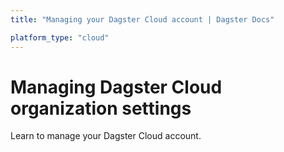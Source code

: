 ```yaml
---
title: "Managing your Dagster Cloud account | Dagster Docs"

platform_type: "cloud"
---
```


# Managing Dagster Cloud organization settings

Learn to manage your Dagster Cloud account.

<ArticleList>
  <ArticleListItem
    href="/dagster-plus/account/managing-user-agent-tokens"
    title="Managing user and agent tokens"
  ></ArticleListItem>
</ArticleList>
